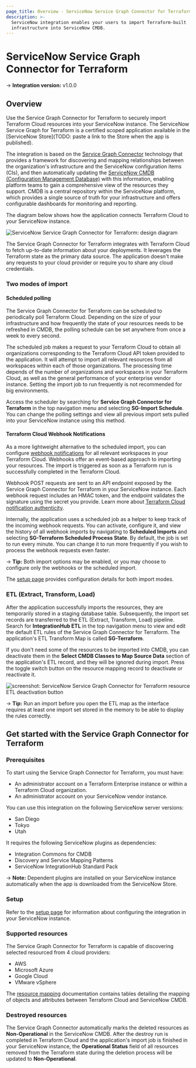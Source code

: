 ```yaml
---
page_title: Overview - ServiceNow Service Graph Connector for Terraform Integration - Terraform Cloud
description: >-
  ServiceNow integration enables your users to import Terraform-built
  infrastructure into ServiceNow CMDB.
---
```


# ServiceNow Service Graph Connector for Terraform

-> **Integration version:**  v1.0.0

## Overview

Use the Service Graph Connector for Terraform to securely import Terraform Cloud resources into your ServiceNow instance. The ServiceNow Service Graph for Terraform is a certified scoped application available in the [ServiceNow Store](TODO: paste a link to the Store when the app is published).

The integration is based on the [Service Graph Connector](https://www.servicenow.com/products/service-graph-connectors.html) technology that provides a framework for discovering and mapping relationships between the organization's infrastructure and the ServiceNow configuration items (CIs), and then automatically updating the [ServiceNow CMDB (Configuration Management Database)](https://www.servicenow.com/products/servicenow-platform/configuration-management-database.html) with this information, enabling platform teams to gain a comprehensive view of the resources they support. CMDB is a central repository within the ServiceNow platform, which provides a single source of truth for your infrastructure and offers configurable dashboards for monitoring and reporting.

The diagram below shows how the application connects Terraform Cloud to your ServiceNow instance. 

![ServiceNow Service Graph Connector for Terraform: design diagram](/img/docs/service-now-service-graph-design.png)

The Service Graph Connector for Terraform integrates with Terraform Cloud to fetch up-to-date information about your deployments. It leverages the Terraform state as the primary data source. The application doesn't make any requests to your cloud provider or require you to share any cloud credentials.

### Two modes of import

#### Scheduled polling

The Service Graph Connector for Terraform can be scheduled to periodically poll Terraform Cloud. Depending on the size of your infrastructure and how frequently the state of your resources needs to be refreshed in CMDB, the polling schedule can be set anywhere from once a week to every second.

The scheduled job makes a request to your Terraform Cloud to obtain all organizations corresponding to the Terraform Cloud API token provided to the application. It will attempt to import all relevant resources from all workspaces within each of those organizations. The processing time depends of the number of organizations and workspaces in your Terraform Cloud, as well as the general performance of your enterprise vendor instance. Setting the import job to run frequently is not recommended for big environments.

Access the scheduler by searching for **Service Graph Connector for Terraform** in the top navigation menu and selecting **SG-Import Schedule**. You can change the polling settings and view all previous import sets pulled into your ServiceNow instance using this method.

#### Terraform Cloud Webhook Notifications

As a more lightweight alternative to the scheduled import, you can configure [webhook notifications](https://developer.hashicorp.com/terraform/cloud-docs/workspaces/settings/notifications) for all relevant workspaces in your Terraform Cloud. Webhooks offer an event-based approach to importing your resources. The import is triggered as soon as a Terraform run is successfully completed in the Terraform Cloud.

Webhook POST requests are sent to an API endpoint exposed by the Service Graph Connector for Terraform in your ServiceNow instance. Each webhook request includes an HMAC token, and the endpoint validates the signature using the secret you provide. Learn more about [Terraform Cloud notification authenticity](https://developer.hashicorp.com/terraform/cloud-docs/workspaces/settings/notifications#notification-authenticity).

Internally, the application uses a scheduled job as a helper to keep track of the incoming webhook requests. You can activate, configure it, and view the history of all webhook imports by navigating to **Scheduled Imports** and selecting **SG-Terraform Scheduled Process State**. By default, the job is set to run every minute. You can change it to run more frequently if you wish to process the webhook requests even faster.

-> **Tip:** Both import options may be enabled, or you may choose to configure only the webhooks or the scheduled import. 

The [setup page](/terraform/cloud-docs/integrations/service-now/service-graph/service-graph-setup) provides configuration details for both import modes.

### ETL (Extract, Transform, Load)

After the application successfully imports the resources, they are temporarily stored in a staging database table. Subsequently, the import set records are transferred to the ETL (Extract, Transform, Load) pipeline. Search for **IntegrationHub ETL** in the top navigation menu to view and edit the default ETL rules of the Service Graph Connector for Terraform. The application's ETL Transform Map is called **SG-Terraform**.

If you don't need some of the resources to be imported into CMDB, you can deactivate them in the **Select CMDB Classes to Map Source Data** section of the application's ETL record, and they will be ignored during import. Press the toggle switch button on the resource mapping record to deactivate or reactivate it.

![screenshot: ServiceNow Service Graph Connector for Terraform resource ETL deactivation button](/img/docs/service-now-service-graph-deactivate-etl.png)

-> **Tip:** Run an import before you open the ETL map as the interface requires at least one import set stored in the memory to be able to display the rules correctly. 

## Get started with the Service Graph Connector for Terraform

### Prerequisites

To start using the Service Graph Connector for Terraform, you must have:

- An administrator account on a Terraform Enterprise instance or within a Terraform Cloud organization.
- An administrator account on your ServiceNow vendor instance.

You can use this integration on the following ServiceNow server versions:

- San Diego
- Tokyo
- Utah

It requires the following ServiceNow plugins as dependencies:

- Integration Commons for CMDB
- Discovery and Service Mapping Patterns
- ServiceNow IntegrationHub Standard Pack

-> **Note:** Dependent plugins are installed on your ServiceNow instance automatically when the app is downloaded from the ServiceNow Store.

### Setup

Refer to the [setup page](/terraform/cloud-docs/integrations/service-now/service-graph/service-graph-setup) for information about configuring the integration in your ServiceNow instance.

### Supported resources

The Service Graph Connector for Terraform is capable of discovering selected resourced from 4 cloud providers:

- AWS
- Microsoft Azure
- Google Cloud
- VMware vSphere

The [resource mapping](/terraform/cloud-docs/integrations/service-now/service-graph/resource-coverage) documentation contains tables detailing the mapping of objects and attributes between Terraform Cloud and ServiceNow CMDB.

### Destroyed resources

The Service Graph Connector automatically marks the deleted resources as **Non-Operational** in the ServiceNow CMDB. After the destroy run is completed in Terraform Cloud and the application's import job is finished in your ServiceNow instance, the **Operational Status** field of all resources removed from the Terraform state during the deletion process will be updated to **Non-Operational**.
